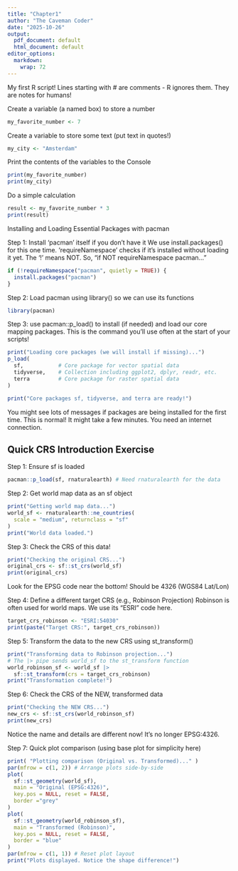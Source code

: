 ```yaml
---
title: "Chapter1"
author: "The Caveman Coder"
date: "2025-10-26"
output:
  pdf_document: default
  html_document: default
editor_options:
  markdown:
    wrap: 72
---
```


My first R script! Lines starting with \# are comments - R ignores them.
They are notes for humans!

Create a variable (a named box) to store a number

```r
my_favorite_number <- 7
```

Create a variable to store some text (put text in quotes!)

```r
my_city <- "Amsterdam"
```

Print the contents of the variables to the Console

```r
print(my_favorite_number)
print(my_city)
```

Do a simple calculation

```r
result <- my_favorite_number * 3
print(result)
```

Installing and Loading Essential Packages with pacman

Step 1: Install 'pacman' itself if you don't have it We use install.packages() 
for this one time. 'requireNamespace' checks if it's installed without loading 
it yet. The '!' means NOT. So, "if NOT requireNamespace pacman..."

```r
if (!requireNamespace("pacman", quietly = TRUE)) {
  install.packages("pacman")
}
```

Step 2: Load pacman using library() so we can use its functions

```r
library(pacman)
```

Step 3: use pacman::p_load() to install (if needed) and load our core
mapping packages. This is the command you'll use often at the start of
your scripts!

```r
print("Loading core packages (we will install if missing)...")
p_load(
  sf,           # Core package for vector spatial data
  tidyverse,    # Collection including ggplot2, dplyr, readr, etc.  
  terra         # Core package for raster spatial data
)

print("Core packages sf, tidyverse, and terra are ready!")
```

You might see lots of messages if packages are being installed for the
first time. This is normal! It might take a few minutes. You need an
internet connection.

## Quick CRS Introduction Exercise

Step 1: Ensure sf is loaded

```r
pacman::p_load(sf, rnaturalearth) # Need rnaturalearth for the data
```

Step 2: Get world map data as an sf object

```r
print("Getting world map data...")
world_sf <- rnaturalearth::ne_countries(
  scale = "medium", returnclass = "sf"
)
print("World data loaded.")
```

Step 3: Check the CRS of this data!

```r
print("Checking the original CRS...")
original_crs <- sf::st_crs(world_sf)
print(original_crs)
```

Look for the EPSG code near the bottom! Should be 4326 (WGS84 Lat/Lon)

Step 4: Define a different target CRS (e.g., Robinson Projection)
Robinson is often used for world maps. We use its "ESRI" code here.

```r
target_crs_robinson <- "ESRI:54030"
print(paste("Target CRS:", target_crs_robinson))
```

Step 5: Transform the data to the new CRS using st_transform()

```r
print("Transforming data to Robinson projection...")
# The |> pipe sends world_sf to the st_transform function
world_robinson_sf <- world_sf |> 
  sf::st_transform(crs = target_crs_robinson)
print("Transformation complete!")
```

Step 6: Check the CRS of the NEW, transformed data

```r
print("Checking the NEW CRS...") 
new_crs <- sf::st_crs(world_robinson_sf) 
print(new_crs)
```

Notice the name and details are different now! It's no longer EPSG:4326.

Step 7: Quick plot comparison (using base plot for simplicity here)

```r
print( "Plotting comparison (Original vs. Transformed)..." ) 
par(mfrow = c(1, 2)) # Arrange plots side-by-side 
plot( 
  sf::st_geometry(world_sf),
  main = "Original (EPSG:4326)", 
  key.pos = NULL, reset = FALSE, 
  border ="grey" 
) 
plot(
  sf::st_geometry(world_robinson_sf), 
  main = "Transformed (Robinson)", 
  key.pos = NULL, reset = FALSE, 
  border = "blue" 
) 
par(mfrow = c(1, 1)) # Reset plot layout 
print("Plots displayed. Notice the shape difference!")
```
